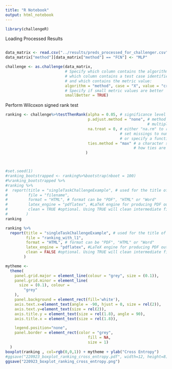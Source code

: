 ```yaml
---
title: "R Notebook"
output: html_notebook
---
```


```r
library(challengeR)
```

Loading Processed Results

```r

```

```r
data_matrix <- read.csv("../results/preds_processed_for_challenger.csv")
data_matrix["method"][data_matrix["method"] == "FCN"] <- "MLP"

challenge <- as.challenge(data_matrix,
                          # Specify which column contains the algorithms, 
                          # which column contains a test case identifier 
                          # and which contains the metric value:
                          algorithm = "method", case = "X", value = "cross_entropy", 
                          # Specify if small metric values are better
                          smallBetter = TRUE)
```

Perform Wilcoxon signed rank test

```r
ranking <- challenge%>%testThenRank(alpha = 0.05, # significance level
                                    p.adjust.method = "none", # method for adjustment for
                                                              # multiple testing, see ?p.adjust
                                    na.treat = 0, # either "na.rm" to remove missing data,
                                                  # set missings to numeric value (e.g. 0)
                                                  # or specify a function, e.g. function(x) min(x)
                                    ties.method = "max" # a character string specifying
                                                        # how ties are treated, see ?base::rank
                                   )



#set.seed(1)
#ranking_bootstrapped <- ranking%>%bootstrap(nboot = 100)
#%ranking_bootstrapped %>% 
#ranking %>%
#  report(title = "singleTaskChallengeExample", # used for the title of the report
#         file = "filename", 
#         format = "HTML", # format can be "PDF", "HTML" or "Word"
#         latex_engine = "pdflatex", #LaTeX engine for producing PDF output. Options are "pdflatex", "lualatex", and "xelatex"
#         clean = TRUE #optional. Using TRUE will clean intermediate files that are created during rendering.
#        ) 
ranking
```

```r
ranking %>% 
  report(title = "singleTaskChallengeExample", # used for the title of the report
         file = "ranking_with_l1", 
         format = "HTML", # format can be "PDF", "HTML" or "Word"
         latex_engine = "pdflatex", #LaTeX engine for producing PDF output. Options are "pdflatex", "lualatex", and "xelatex"
         clean = FALSE #optional. Using TRUE will clean intermediate files that are created during rendering.
        )


```


```r
mytheme <-
  theme(
    panel.grid.major = element_line(colour = "grey", size = (0.1)),
    panel.grid.minor = element_line(
      size = (0.1), colour =
        "grey"
    ),
    panel.background = element_rect(fill='white'),
    axis.text.x=element_text(angle = -90, hjust = 0, size = rel(2)),
    axis.text.y=element_text(size = rel(2)),
    axis.title.y = element_text(size = rel(1.8), angle = 90),
    axis.title.x = element_text(size = rel(1.8)),

    legend.position="none",
    panel.border = element_rect(color = "grey",
                                    fill = NA,
                                    size = 1)
  )
boxplot(ranking , col=rgb(0,0,1)) + mytheme + ylab("Cross Entropy")
#ggsave("220923_boxplot_ranking_cross_entropy.pdf", width=12, height=8)
ggsave("220923_boxplot_ranking_cross_entropy.png")
```
